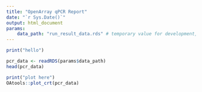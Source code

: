 ```yaml
---
title: "OpenArray qPCR Report"
date: "`r Sys.Date()`"
output: html_document
params:
    data_path: "run_result_data.rds" # temporary value for development, will revert to NULL
---
```


```r
print("hello")
```

```r
pcr_data <- readRDS(params$data_path)
head(pcr_data)
```

```r
print("plot here")
OAtools::plot_crt(pcr_data)
```
